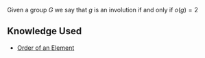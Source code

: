 Given a group <math display="inline">G</math> we say that <math display="inline">g</math> is an involution if and only if <math display="inline">o\left(g\right)=2</math>

== Knowledge Used ==

* [[Order of an Element]]
{{Knowledge Metadata|Group Theory|Definition}}